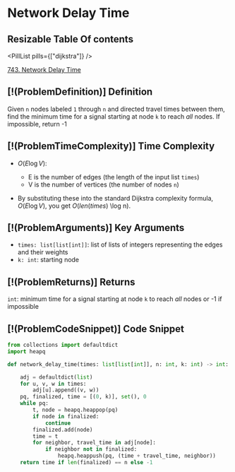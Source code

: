 # Network Delay Time

## Resizable Table Of contents

<DifficultyBadge difficulty="medium" />

<PillList pills={["dijkstra"]} />

[743. Network Delay Time](https://leetcode.com/problems/network-delay-time)

## [!(ProblemDefinition)] Definition

Given `n` nodes labeled `1` through `n` and directed travel times between them, find the minimum time for a signal starting at node `k` to reach *all* nodes. If impossible, return -1

## [!(ProblemTimeComplexity)] Time Complexity

- $O(E \log V)$:
    - E is the number of edges (the length of the input list `times`)
    - V is the number of vertices (the number of nodes `n`)

- By substituting these into the standard Dijkstra complexity formula, $O(E \log V)$, you get $O(len(times)$ \log n).

## [!(ProblemArguments)] Key Arguments

- `times: list[list[int]]`: list of lists of integers representing the edges and their weights
- `k: int`: starting node

## [!(ProblemReturns)] Returns

`int`: minimum time for a signal starting at node `k` to reach *all* nodes or -1 if impossible

## [!(ProblemCodeSnippet)] Code Snippet

```python meta="source=problems/743-network-delay-time/solution.py"
from collections import defaultdict
import heapq

def network_delay_time(times: list[list[int]], n: int, k: int) -> int:

    adj = defaultdict(list)
    for u, v, w in times:
        adj[u].append((v, w))
    pq, finalized, time = [(0, k)], set(), 0
    while pq:
        t, node = heapq.heappop(pq)
        if node in finalized:
            continue
        finalized.add(node)
        time = t
        for neighbor, travel_time in adj[node]:
            if neighbor not in finalized:
                heapq.heappush(pq, (time + travel_time, neighbor))
    return time if len(finalized) == n else -1
```


